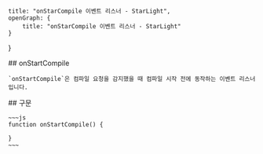    title: "onStarCompile 이벤트 리스너 - StarLight",
    openGraph: {
        title: "onStarCompile 이벤트 리스너 - StarLight"
    }
}

<Section>
    ## onStartCompile

    `onStartCompile`은 컴파일 요청을 감지했을 때 컴파일 시작 전에 동작하는 이벤트 리스너입니다.
</Section>
<Section>
    ## 구문

    ~~~js
    function onStartCompile() {

    }
    ~~~
</Section>